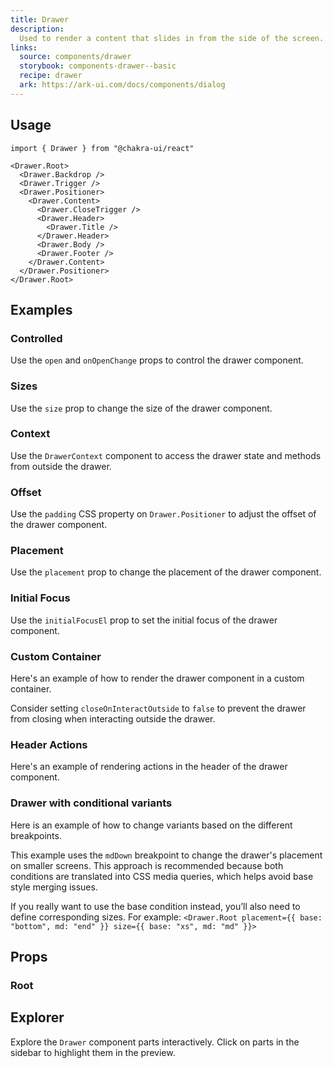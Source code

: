 ```yaml
---
title: Drawer
description:
  Used to render a content that slides in from the side of the screen.
links:
  source: components/drawer
  storybook: components-drawer--basic
  recipe: drawer
  ark: https://ark-ui.com/docs/components/dialog
---
```


<ExampleTabs name="drawer-basic" />

## Usage

```tsx
import { Drawer } from "@chakra-ui/react"
```

```tsx
<Drawer.Root>
  <Drawer.Backdrop />
  <Drawer.Trigger />
  <Drawer.Positioner>
    <Drawer.Content>
      <Drawer.CloseTrigger />
      <Drawer.Header>
        <Drawer.Title />
      </Drawer.Header>
      <Drawer.Body />
      <Drawer.Footer />
    </Drawer.Content>
  </Drawer.Positioner>
</Drawer.Root>
```

## Examples

### Controlled

Use the `open` and `onOpenChange` props to control the drawer component.

<ExampleTabs name="drawer-controlled" />

### Sizes

Use the `size` prop to change the size of the drawer component.

<ExampleTabs name="drawer-with-sizes" />

### Context

Use the `DrawerContext` component to access the drawer state and methods from
outside the drawer.

<ExampleTabs name="drawer-with-context" />

### Offset

Use the `padding` CSS property on `Drawer.Positioner` to adjust the offset of
the drawer component.

<ExampleTabs name="drawer-with-offset" />

### Placement

Use the `placement` prop to change the placement of the drawer component.

<ExampleTabs name="drawer-with-placement" />

### Initial Focus

Use the `initialFocusEl` prop to set the initial focus of the drawer component.

<ExampleTabs name="drawer-with-initial-focus" />

### Custom Container

Here's an example of how to render the drawer component in a custom container.

Consider setting `closeOnInteractOutside` to `false` to prevent the drawer from
closing when interacting outside the drawer.

<ExampleTabs name="drawer-with-custom-container" />

### Header Actions

Here's an example of rendering actions in the header of the drawer component.

<ExampleTabs name="drawer-with-header-actions" />

### Drawer with conditional variants

Here is an example of how to change variants based on the different breakpoints.

This example uses the `mdDown` breakpoint to change the drawer's placement on
smaller screens. This approach is recommended because both conditions are
translated into CSS media queries, which helps avoid base style merging issues.

If you really want to use the base condition instead, you’ll also need to define
corresponding sizes. For example:
`<Drawer.Root placement={{ base: "bottom", md: "end" }} size={{ base: "xs", md: "md" }}>`

<ExampleTabs name="drawer-with-conditional-variants" />

## Props

### Root

<PropTable component="Drawer" part="Root" />

## Explorer

Explore the `Drawer` component parts interactively. Click on parts in the
sidebar to highlight them in the preview.

<Explorer name="drawer-basic" />
